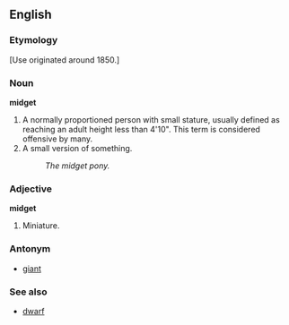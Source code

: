 ==English==
===Etymology===
[Use originated around 1850.]
===Noun===
'''midget'''
#A normally proportioned person with small stature, usually defined as reaching an adult height less than 4'10".  This term is considered offensive by many.
#A small version of something.
#:''The midget pony.''
===Adjective===
'''midget'''
#Miniature.
===Antonym===
*[[giant]]
===See also===
*[[dwarf]]